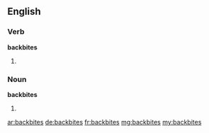 ==English==

===Verb===
'''backbites'''

# {{third-person singular of|backbite}}

===Noun===
'''backbites'''
# {{plural of|backbite}}

[[ar:backbites]]
[[de:backbites]]
[[fr:backbites]]
[[mg:backbites]]
[[my:backbites]]